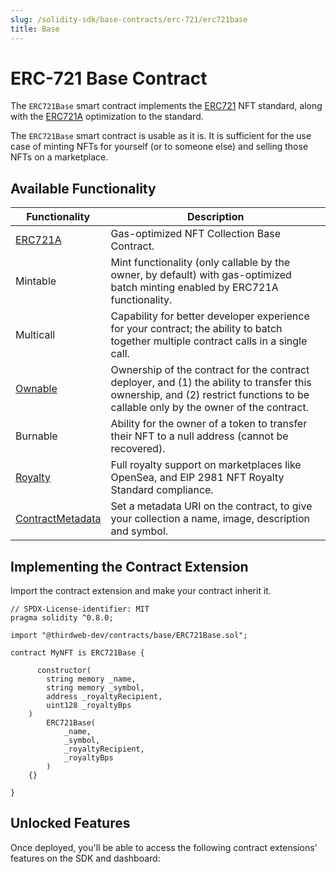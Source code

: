 ---
slug: /solidity-sdk/base-contracts/erc-721/erc721base
title: Base
---


# ERC-721 Base Contract

The `ERC721Base` smart contract implements the [ERC721](https://eips.ethereum.org/EIPS/eip-721) NFT standard, along with the [ERC721A](https://www.erc721a.org/) optimization to the standard.

The `ERC721Base` smart contract is usable as it is. It is sufficient for the use case of minting NFTs for yourself (or to someone else) and selling those NFTs on a marketplace.

<ViewContractCodeButton
  link="https://github.com/thirdweb-dev/contracts/blob/main/contracts/base/ERC721Base.sol"
  name="ERC721Base"
/>

## Available Functionality

| Functionality                                                                    | Description                                                                                                                                                                       |
| -------------------------------------------------------------------------------- | --------------------------------------------------------------------------------------------------------------------------------------------------------------------------------- |
| [ERC721A](https://github.com/chiru-labs/ERC721A/blob/main/contracts/ERC721A.sol) | Gas-optimized NFT Collection Base Contract.                                                                                                                                       |
| Mintable                                                                         | Mint functionality (only callable by the owner, by default) with gas-optimized batch minting enabled by ERC721A functionality.                                                    |
| Multicall                                                                        | Capability for better developer experience for your contract; the ability to batch together multiple contract calls in a single call.                                             |
| [Ownable](/solidity-sdk/contract-extensions/ownable)                             | Ownership of the contract for the contract deployer, and (1) the ability to transfer this ownership, and (2) restrict functions to be callable only by the owner of the contract. |
| Burnable                                                                         | Ability for the owner of a token to transfer their NFT to a null address (cannot be recovered).                                                                                   |
| [Royalty](/solidity-sdk/contract-extensions/royalty)                             | Full royalty support on marketplaces like OpenSea, and EIP 2981 NFT Royalty Standard compliance.                                                                                  |
| [ContractMetadata](/solidity-sdk/contract-extensions/contractmetadata)           | Set a metadata URI on the contract, to give your collection a name, image, description and symbol.                                                                                |

## Implementing the Contract Extension

Import the contract extension and make your contract inherit it.

```solidity
// SPDX-License-identifier: MIT
pragma solidity ^0.8.0;

import "@thirdweb-dev/contracts/base/ERC721Base.sol";

contract MyNFT is ERC721Base {

	  constructor(
        string memory _name,
        string memory _symbol,
        address _royaltyRecipient,
        uint128 _royaltyBps
    )
        ERC721Base(
            _name,
            _symbol,
            _royaltyRecipient,
            _royaltyBps
        )
    {}

}
```

## Unlocked Features

Once deployed, you'll be able to access the following contract extensions' features on the SDK and dashboard:

<div className="row" style={{ marginBottom: 24, flexWrap: 'wrap' }}>
<div className="col col--4" style={{marginTop:16}} >
  <QuickstartCard
    name="Contract Metadata"
    link="/solidity-sdk/contract-extensions/contractmetadata#unlocked-features"
    image="/assets/icons/general.png"
  />
</div>

<div className="col col--4" style={{marginTop:16}}>
  <QuickstartCard
    name="Royalties"
    link="/solidity-sdk/contract-extensions/royalty#unlocked-features"
    image="/assets/icons/general.png"
  />
</div>
<div className="col col--4" style={{marginTop:16}}>
  <QuickstartCard
    name="Ownable"
    link="/solidity-sdk/contract-extensions/ownable#unlocked-features"
    image="/assets/icons/general.png"
  />
</div>
<div className="col col--4" style={{marginTop:16}}>
  <QuickstartCard
    name="Mintable"
    link="/pre-built-contracts/nft-collection#minting-nfts"
    image="/assets/icons/nft.png"
  />
</div><div className="col col--4" style={{marginTop:16}}>
  <QuickstartCard
    name="Burnable"
    link="/pre-built-contracts/nft-collection#burning-nfts"
    image="/assets/icons/nft.png"
  />
</div>
</div>
